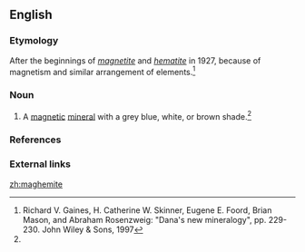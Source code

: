 ==English==

===Etymology===
After the beginnings of ''[[magnetite]]'' and ''[[hematite]]'' in 1927, because of magnetism and similar arrangement of elements.<ref name="New Dana">Richard V. Gaines, H. Catherine W. Skinner, Eugene E. Foord, Brian Mason, and Abraham Rosenzweig: "Dana's new mineralogy", pp. 229-230. John Wiley & Sons, 1997</ref>

===Noun===
{{en-noun|-}}

# {{label|en|mineralogy}} A [[magnetic]] [[mineral]] with a grey blue, white, or brown shade.<ref name="New Dana"/>

===References===
<references/>

===External links===
{{projectlinks
|pedia
|page1=Maghemite
}}

[[zh:maghemite]]